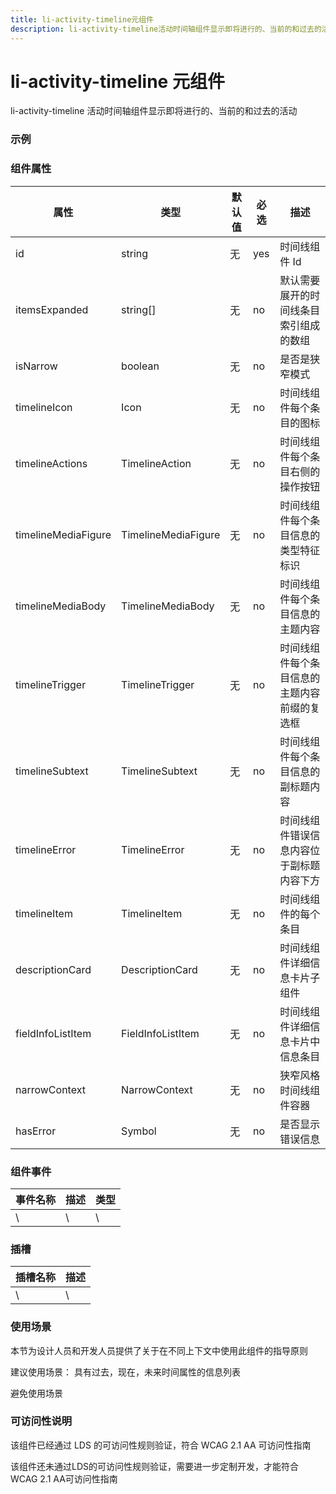 ```yaml
---
title: li-activity-timeline元组件
description: li-activity-timeline活动时间轴组件显示即将进行的、当前的和过去的活动
---
```


# li-activity-timeline 元组件

li-activity-timeline 活动时间轴组件显示即将进行的、当前的和过去的活动

### 示例

### 组件属性

| 属性                | 类型                | 默认值 | 必选 | 描述                                         |
| ------------------- | ------------------- | ------ | ---- | -------------------------------------------- |
| id                  | string              | 无     | yes  | 时间线组件 Id                                |
| itemsExpanded       | string[]            | 无     | no   | 默认需要展开的时间线条目索引组成的数组       |
| isNarrow            | boolean             | 无     | no   | 是否是狭窄模式                               |
| timelineIcon        | Icon                | 无     | no   | 时间线组件每个条目的图标                     |
| timelineActions     | TimelineAction      | 无     | no   | 时间线组件每个条目右侧的操作按钮             |
| timelineMediaFigure | TimelineMediaFigure | 无     | no   | 时间线组件每个条目信息的类型特征标识         |
| timelineMediaBody   | TimelineMediaBody   | 无     | no   | 时间线组件每个条目信息的主题内容             |
| timelineTrigger     | TimelineTrigger     | 无     | no   | 时间线组件每个条目信息的主题内容前缀的复选框 |
| timelineSubtext     | TimelineSubtext     | 无     | no   | 时间线组件每个条目信息的副标题内容           |
| timelineError       | TimelineError       | 无     | no   | 时间线组件错误信息内容位于副标题内容下方     |
| timelineItem        | TimelineItem        | 无     | no   | 时间线组件的每个条目                         |
| descriptionCard     | DescriptionCard     | 无     | no   | 时间线组件详细信息卡片子组件                 |
| fieldInfoListItem   | FieldInfoListItem   | 无     | no   | 时间线组件详细信息卡片中信息条目             |
| narrowContext       | NarrowContext       | 无     | no   | 狭窄风格时间线组件容器                       |
| hasError            | Symbol              | 无     | no   | 是否显示错误信息                             |

### 组件事件

| 事件名称 | 描述 | 类型 |
| -------- | ---- | ---- |
| \        | \    | \    |

### 插槽

| 插槽名称 | 描述 |
| -------- | ---- |
| \        | \    |

### 使用场景

本节为设计人员和开发人员提供了关于在不同上下文中使用此组件的指导原则


<Callout emoji='❤️'>
  建议使用场景： 具有过去，现在，未来时间属性的信息列表
</Callout>

<Callout
  type='error'
  emoji='️🚫'>
  避免使用场景
  <br />
</Callout>

### 可访问性说明

该组件已经通过 LDS 的可访问性规则验证，符合 WCAG 2.1 AA 可访问性指南

<Callout
  type='warning'
  emoji='❎'>
  该组件还未通过LDS的可访问性规则验证，需要进一步定制开发，才能符合WCAG 2.1
  AA可访问性指南
</Callout>
